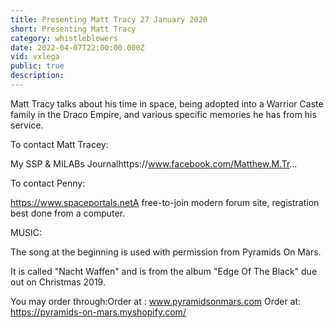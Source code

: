 ```yaml
---
title: Presenting Matt Tracy 27 January 2020
short: Presenting Matt Tracy
category: whistleblowers
date: 2022-04-07T22:00:00.000Z
vid: vxlega
public: true
description:
---
```

Matt Tracy talks about his time in space, being adopted into a Warrior Caste family in the Draco Empire, and various specific memories he has from his service.

To contact Matt Tracey:

My SSP & MILABs Journalhttps://www.facebook.com/Matthew.M.Tr...

To contact Penny:

https://www.spaceportals.netA free-to-join modern forum site, registration best done from a computer.

MUSIC:

The song at the beginning is used with permission from Pyramids On Mars.

It is called "Nacht Waffen" and is from the album "Edge Of The Black" due out on Christmas 2019.

You may order through:Order at : www.pyramidsonmars.com Order at: https://pyramids-on-mars.myshopify.com/
